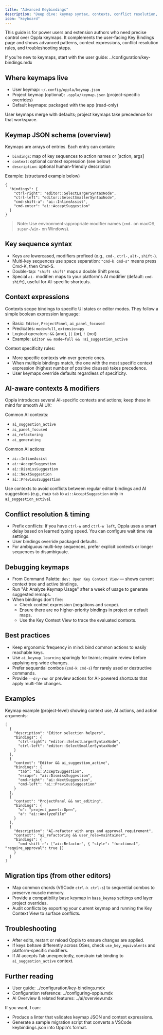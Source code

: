 ```yaml
---
title: "Advanced Keybindings"
description: "Deep dive: keymap syntax, contexts, conflict resolution, AI-aware modifiers, and debugging"
icon: "keyboard"
---
```


This guide is for power users and extension authors who need precise control over Oppla keymaps. It complements the user-facing Key Bindings page and shows advanced patterns, context expressions, conflict resolution rules, and troubleshooting steps.

If you're new to keymaps, start with the user guide: ../configuration/key-bindings.mdx

## Where keymaps live

- User keymap: `~/.config/oppla/keymap.json`
- Project keymap (optional): `.oppla/keymap.json` (project-specific overrides)
- Default keymaps: packaged with the app (read-only)

User keymaps merge with defaults; project keymaps take precedence for that workspace.

## Keymap JSON schema (overview)

Keymaps are arrays of entries. Each entry can contain:
- `bindings`: map of key sequences to action names or [action, args]
- `context`: optional context expression (see below)
- `description`: optional human-friendly description

Example: (structured example below)

```docs/ide/advanced/keybindings.mdx#L1-60
{
  "bindings": {
    "ctrl-right": "editor::SelectLargerSyntaxNode",
    "ctrl-left": "editor::SelectSmallerSyntaxNode",
    "cmd-shift-a": "ai::InlineAssist",
    "cmd-enter": "ai::AcceptSuggestion"
  }
}
```

> Note: Use environment-appropriate modifier names (`cmd-` on macOS, `super-`/`win-` on Windows).

## Key sequence syntax

- Keys are lowercased, modifiers prefixed (e.g., `cmd-`, `ctrl-`, `alt-`, `shift-`).
- Multi-key sequences use space separation: `"cmd-k cmd-s"` means press Cmd-K, then Cmd-S.
- Double-tap: `"shift shift"` maps a double Shift press.
- Special `ai-` modifier: maps to your platform's AI modifier (default: `cmd-shift`), useful for AI-specific shortcuts.

## Context expressions

Contexts scope bindings to specific UI states or editor modes. They follow a simple boolean expression language:

- Basic: `Editor`, `ProjectPanel`, `ai_panel_focused`
- Predicates: `mode=full`, `extension=py`
- Logical operators: `&&` (and), `||` (or), `!` (not)
- Example: `Editor && mode=full && !ai_suggestion_active`

Context specificity rules:
- More specific contexts win over generic ones.
- When multiple bindings match, the one with the most specific context expression (highest number of positive clauses) takes precedence.
- User keymaps override defaults regardless of specificity.

## AI-aware contexts & modifiers

Oppla introduces several AI-specific contexts and actions; keep these in mind for smooth AI UX:

Common AI contexts:
- `ai_suggestion_active`
- `ai_panel_focused`
- `ai_refactoring`
- `ai_generating`

Common AI actions:
- `ai::InlineAssist`
- `ai::AcceptSuggestion`
- `ai::DismissSuggestion`
- `ai::NextSuggestion`
- `ai::PreviousSuggestion`

Use contexts to avoid conflicts between regular editor bindings and AI suggestions (e.g., map `tab` to `ai::AcceptSuggestion` only in `ai_suggestion_active`).

## Conflict resolution & timing

- Prefix conflicts: If you have `ctrl-w` and `ctrl-w left`, Oppla uses a smart delay based on learned typing speed. You can configure wait time via settings.
- User bindings override packaged defaults.
- For ambiguous multi-key sequences, prefer explicit contexts or longer sequences to disambiguate.

## Debugging keymaps

- From Command Palette: `dev: Open Key Context View` — shows current context tree and active bindings.
- Run "AI: Analyze Keymap Usage" after a week of usage to generate suggested remaps.
- When bindings don't fire:
  - Check context expression (negations and scope).
  - Ensure there are no higher-priority bindings in project or default maps.
  - Use the Key Context View to trace the evaluated contexts.

## Best practices

- Keep ergonomic frequency in mind: bind common actions to easily reachable keys.
- Use `ai_keymap_learning` sparingly for teams; require review before applying org-wide changes.
- Prefer sequential combos (`cmd-k cmd-s`) for rarely used or destructive commands.
- Provide `--dry-run` or preview actions for AI-powered shortcuts that apply multi-file changes.

## Examples

Keymap example (project-level) showing context use, AI actions, and action arguments:

```docs/ide/advanced/keybindings.mdx#L61-140
[
  {
    "description": "Editor selection helpers",
    "bindings": {
      "ctrl-right": "editor::SelectLargerSyntaxNode",
      "ctrl-left": "editor::SelectSmallerSyntaxNode"
    }
  },
  {
    "context": "Editor && ai_suggestion_active",
    "bindings": {
      "tab": "ai::AcceptSuggestion",
      "escape": "ai::DismissSuggestion",
      "cmd-right": "ai::NextSuggestion",
      "cmd-left": "ai::PreviousSuggestion"
    }
  },
  {
    "context": "ProjectPanel && not_editing",
    "bindings": {
      "o": "project_panel::Open",
      "a": "ai::AnalyzeFile"
    }
  },
  {
    "description": "AI-refactor with args and approval requirement",
    "context": "ai_refactoring && user_role=maintainer",
    "bindings": {
      "cmd-shift-r": ["ai::Refactor", { "style": "functional", "require_approval": true }]
    }
  }
]
```

## Migration tips (from other editors)

- Map common chords (VSCode `ctrl-k ctrl-s`) to sequential combos to preserve muscle memory.
- Provide a compatibility base keymap in `base_keymap` settings and layer project overrides.
- Audit conflicts by exporting your current keymap and running the Key Context View to surface conflicts.

## Troubleshooting

- After edits, restart or reload Oppla to ensure changes are applied.
- If keys behave differently across OSes, check `use_key_equivalents` and platform-specific modifiers.
- If AI accepts `Tab` unexpectedly, constrain `tab` binding to `ai_suggestion_active` context.

## Further reading

- User guide: ../configuration/key-bindings.mdx
- Configuration reference: ../configuring-oppla.mdx
- AI Overview & related features: ../ai/overview.mdx

If you want, I can:
- Produce a linter that validates keymap JSON and context expressions.
- Generate a sample migration script that converts a VSCode keybindings.json into Oppla's format.